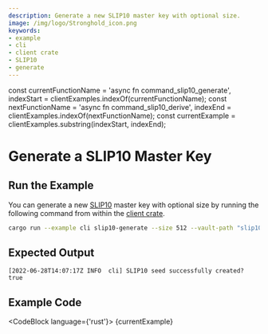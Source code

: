 ```yaml
---
description: Generate a new SLIP10 master key with optional size.
image: /img/logo/Stronghold_icon.png
keywords:
- example
- cli
- client crate
- SLIP10
- generate
---
```

const currentFunctionName = 'async fn command_slip10_generate', indexStart = clientExamples.indexOf(currentFunctionName);
const nextFunctionName = 'async fn command_slip10_derive', indexEnd = clientExamples.indexOf(nextFunctionName);
const currentExample = clientExamples.substring(indexStart, indexEnd);

# Generate a SLIP10 Master Key

## Run the Example

You can generate a new [SLIP10](https://github.com/satoshilabs/slips/blob/master/slip-0010.md) master key with optional
size by running the following command from within the
[client crate](https://github.com/iotaledger/stronghold.rs/tree/dev/client).

```bash
cargo run --example cli slip10-generate --size 512 --vault-path "slip10-vault-path" --record-path "slip10-record-path"
```

## Expected Output

```plaintext
[2022-06-28T14:07:17Z INFO  cli] SLIP10 seed successfully created? true
```

## Example Code

<CodeBlock language={'rust'}>
    {currentExample}
</CodeBlock>
